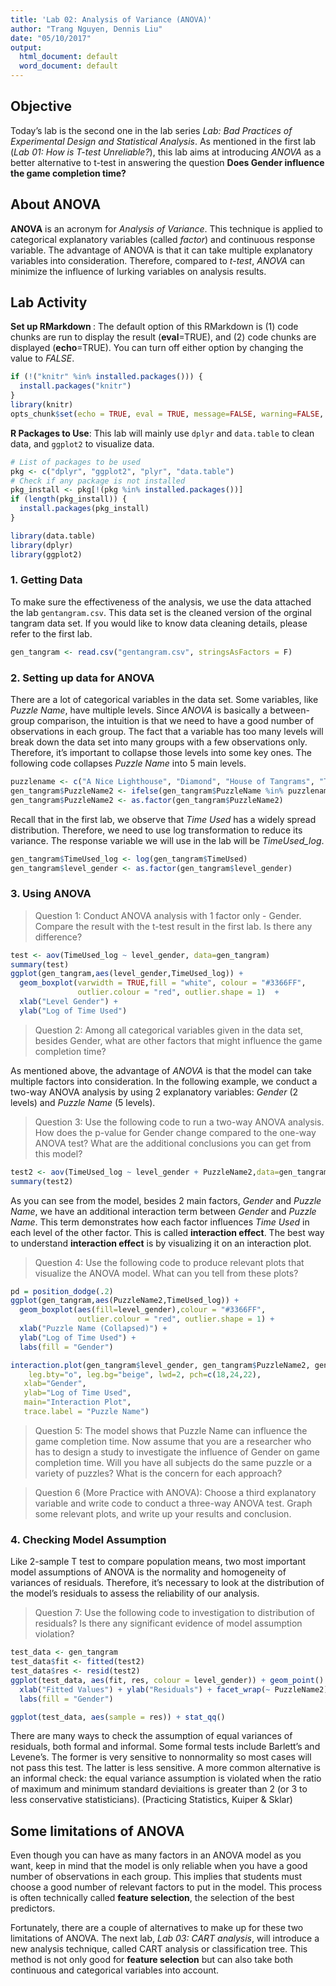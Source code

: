 ```yaml
---
title: 'Lab 02: Analysis of Variance (ANOVA)'
author: "Trang Nguyen, Dennis Liu"
date: "05/10/2017"
output:
  html_document: default
  word_document: default
---
```


## Objective
Today's lab is the second one in the lab series *Lab: Bad Practices of Experimental Design and Statistical Analysis*. As mentioned in the first lab (*Lab 01: How is T-test Unreliable?*), this lab aims at introducing *ANOVA* as a better alternative to t-test in answering the question **Does Gender influence the game completion time?**  
  
## About ANOVA
**ANOVA** is an acronym for *Analysis of Variance*. This technique is applied to categorical explanatory variables (called *factor*) and continuous response variable. The advantage of ANOVA is that it can take multiple explanatory variables into consideration. Therefore, compared to *t-test*, *ANOVA* can minimize the influence of lurking variables on analysis results.    

## Lab Activity
**Set up RMarkdown **: The default option of this RMarkdown is (1) code chunks are run to display the result (**eval**=TRUE), and (2) code chunks are displayed (**echo**=TRUE). You can turn off either option by changing the value to *FALSE*.   

```r
if (!("knitr" %in% installed.packages())) {
  install.packages("knitr")
}
library(knitr)
opts_chunk$set(echo = TRUE, eval = TRUE, message=FALSE, warning=FALSE, fig.align="center")
```

**R Packages to Use**:  This lab will mainly use `dplyr` and `data.table` to clean data, and `ggplot2` to visualize data.   
```r
# List of packages to be used
pkg <- c("dplyr", "ggplot2", "plyr", "data.table")
# Check if any package is not installed
pkg_install <- pkg[!(pkg %in% installed.packages())]
if (length(pkg_install)) {
  install.packages(pkg_install)
}

library(data.table)
library(dplyr)
library(ggplot2)
```
### 1. Getting Data

To make sure the effectiveness of the analysis, we use the data attached the lab `gentangram.csv`. This data set is the cleaned version of the orginal tangram data set. If you would like to know data cleaning details, please refer to the first lab.  

```r
gen_tangram <- read.csv("gentangram.csv", stringsAsFactors = F)
```

### 2. Setting up data for ANOVA  
There are a lot of categorical variables in the data set. Some variables, like *Puzzle Name*, have multiple levels. Since *ANOVA* is basically a between-group comparison, the intuition is that we need to have a good number of observations in each group. The fact that a variable has too many levels will break down the data set into many groups with a few observations only. Therefore, it's important to collapse those levels into some key ones. The following code collapses *Puzzle Name* into 5 main levels.  

```r
puzzlename <- c("A Nice Lighthouse", "Diamond", "House of Tangrams", "The Hook")
gen_tangram$PuzzleName2 <- ifelse(gen_tangram$PuzzleName %in% puzzlename, gen_tangram$PuzzleName, "Others")
gen_tangram$PuzzleName2 <- as.factor(gen_tangram$PuzzleName2)
```

Recall that in the first lab, we observe that *Time Used* has a widely spread distribution. Therefore, we need to use log transformation to reduce its variance. The response variable we will use in the lab will be *TimeUsed_log*.  
```r
gen_tangram$TimeUsed_log <- log(gen_tangram$TimeUsed)
gen_tangram$level_gender <- as.factor(gen_tangram$level_gender)
```

### 3. Using ANOVA
> Question 1: Conduct ANOVA analysis with 1 factor only - Gender. Compare the result with the t-test result in the first lab. Is there any difference?  

```r
test <- aov(TimeUsed_log ~ level_gender, data=gen_tangram)
summary(test)
ggplot(gen_tangram,aes(level_gender,TimeUsed_log)) +
  geom_boxplot(varwidth = TRUE,fill = "white", colour = "#3366FF",
               outlier.colour = "red", outlier.shape = 1)  +
  xlab("Level Gender") +
  ylab("Log of Time Used")
```


> Question 2: Among all categorical variables given in the data set, besides Gender, what are other factors that might influence the game completion time?  

As mentioned above, the advantage of *ANOVA* is that the model can take multiple factors into consideration. In the following example, we conduct a two-way ANOVA analysis by using 2 explanatory variables: *Gender* (2 levels) and *Puzzle Name* (5 levels).  

> Question 3: Use the following code to run a two-way ANOVA analysis. How does the p-value for Gender change compared to the one-way ANOVA test? What are the additional conclusions you can get from this model?  

```r
test2 <- aov(TimeUsed_log ~ level_gender + PuzzleName2,data=gen_tangram)
summary(test2)

```
  
As you can see from the model, besides 2 main factors, *Gender* and *Puzzle Name*, we have an additional interaction term between *Gender* and *Puzzle Name*. This term demonstrates how each factor influences *Time Used* in each level of the other factor. This is called **interaction effect**. The best way to understand **interaction effect** is by visualizing it on an interaction plot.   

> Question 4: Use the following code to produce relevant plots that visualize the ANOVA model. What can you tell from these plots?  

```r
pd = position_dodge(.2)
ggplot(gen_tangram,aes(PuzzleName2,TimeUsed_log)) +
  geom_boxplot(aes(fill=level_gender),colour = "#3366FF",
               outlier.colour = "red", outlier.shape = 1) +
  xlab("Puzzle Name (Collapsed)") +
  ylab("Log of Time Used") + 
  labs(fill = "Gender")
```


``` r
interaction.plot(gen_tangram$level_gender, gen_tangram$PuzzleName2, gen_tangram$TimeUsed_log, type="b", col=c(1:3), 
  	leg.bty="o", leg.bg="beige", lwd=2, pch=c(18,24,22),	
   xlab="Gender", 
   ylab="Log of Time Used", 
   main="Interaction Plot",
   trace.label = "Puzzle Name")
```


> Question 5: The model shows that Puzzle Name can influence the game completion time. Now assume that you are a researcher who has to design a study to investigate the influence of Gender on game completion time. Will you have all subjects do the same puzzle or a variety of puzzles? What is the concern for each approach?  

  
> Question 6 (More Practice with ANOVA): Choose a third explanatory variable and write code to conduct a three-way ANOVA test. Graph some relevant plots, and write up your results and conclusion.  
  

### 4. Checking Model Assumption 

Like 2-sample T test to compare population means, two most important model assumptions of ANOVA is the normality and homogeneity of variances of residuals. Therefore, it's necessary to look at the distribution of the model's residuals to assess the reliability of our analysis.  

> Question 7: Use the following code to investigation to distribution of residuals? Is there any significant evidence of model assumption violation?

```r
test_data <- gen_tangram
test_data$fit <- fitted(test2)
test_data$res <- resid(test2)
ggplot(test_data, aes(fit, res, colour = level_gender)) + geom_point() +
  xlab("Fitted Values") + ylab("Residuals") + facet_wrap(~ PuzzleName2) +
  labs(fill = "Gender")
```

```r
ggplot(test_data, aes(sample = res)) + stat_qq()
```

There are many ways to check the assumption of equal variances of residuals, both formal and informal. Some formal tests include Barlett's and Levene's. The former is very sensitive to nonnormality so most cases will not pass this test. The latter is less sensitive. A more common alternative is an informal check: the equal variance assumption is violated when the ratio of maximum and minimum standard deviaitions is greater than 2 (or 3 to less conservative statisticians). (Practicing Statistics, Kuiper & Sklar)

## Some limitations of ANOVA  
Even though you can have as many factors in an ANOVA model as you want, keep in mind that the model is only reliable when you have a good number of observations in each group. This implies that students must choose a good number of relevant factors to put in the model. This process is often technically called **feature selection**, the selection of the best predictors.  
 
Fortunately, there are a couple of alternatives to make up for these two limitations of ANOVA. The next lab, *Lab 03: CART analysis*, will introduce a new analysis technique, called CART analysis or classification tree. This method is not only good for **feature selection** but can also take both continuous and categorical variables into account.     


